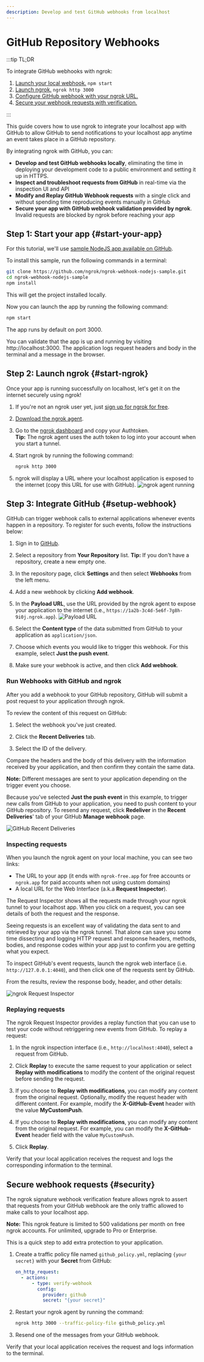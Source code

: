 ```yaml
---
description: Develop and test GitHub webhooks from localhost
---
```


# GitHub Repository Webhooks

:::tip TL;DR

To integrate GitHub webhooks with ngrok:

1. [Launch your local webhook.](#start-your-app) `npm start`
1. [Launch ngrok.](#start-ngrok) `ngrok http 3000`
1. [Configure GitHub webhook with your ngrok URL.](#setup-webhook)
1. [Secure your webhook requests with verification.](#security)

:::

This guide covers how to use ngrok to integrate your localhost app with GitHub to allow GitHub to send notifications to your localhost app anytime an event takes place in a GitHub repository.

By integrating ngrok with GitHub, you can:

- **Develop and test GitHub webhooks locally**, eliminating the time in deploying your development code to a public environment and setting it up in HTTPS.
- **Inspect and troubleshoot requests from GitHub** in real-time via the inspection UI and API
- **Modify and Replay GitHub Webhook requests** with a single click and without spending time reproducing events manually in GitHub
- **Secure your app with GitHub webhook validation provided by ngrok**. Invalid requests are blocked by ngrok before reaching your app

## **Step 1**: Start your app {#start-your-app}

For this tutorial, we'll use [sample NodeJS app available on GitHub](https://github.com/ngrok/ngrok-webhook-nodejs-sample).

To install this sample, run the following commands in a terminal:

```bash
git clone https://github.com/ngrok/ngrok-webhook-nodejs-sample.git
cd ngrok-webhook-nodejs-sample
npm install
```

This will get the project installed locally.

Now you can launch the app by running the following command:

```bash
npm start
```

The app runs by default on port 3000.

You can validate that the app is up and running by visiting http://localhost:3000. The application logs request headers and body in the terminal and a message in the browser.

## **Step 2**: Launch ngrok {#start-ngrok}

Once your app is running successfully on localhost, let's get it on the internet securely using ngrok!

1. If you're not an ngrok user yet, just [sign up for ngrok for free](https://ngrok.com/signup).

1. [Download the ngrok agent](https://download.ngrok.com).

1. Go to the [ngrok dashboard](https://dashboard.ngrok.com) and copy your Authtoken. <br />
   **Tip:** The ngrok agent uses the auth token to log into your account when you start a tunnel.
1. Start ngrok by running the following command:

   ```bash
   ngrok http 3000
   ```

1. ngrok will display a URL where your localhost application is exposed to the internet (copy this URL for use with GitHub).
   ![ngrok agent running](/img/integrations/launch_ngrok_tunnel.png)

## **Step 3**: Integrate GitHub {#setup-webhook}

GitHub can trigger webhook calls to external applications whenever events happen in a repository. To register for such events, follow the instructions below:

1. Sign in to [GitHub](https://github.com).

1. Select a repository from **Your Repository** list.
   **Tip:** If you don't have a repository, create a new empty one.

1. In the repository page, click **Settings** and then select **Webhooks** from the left menu.

1. Add a new webhook by clicking **Add webhook**.

1. In the **Payload URL**, use the URL provided by the ngrok agent to expose your application to the internet (i.e., `https://1a2b-3c4d-5e6f-7g8h-9i0j.ngrok.app`).
   ![Payload URL](img/ngrok_url_configuration_github.png)

1. Select the **Content type** of the data submitted from GitHub to your application as `application/json`.

1. Choose which events you would like to trigger this webhook. For this example, select **Just the push event**.

1. Make sure your webhook is active, and then click **Add webhook**.

### Run Webhooks with GitHub and ngrok

After you add a webhook to your GitHub repository, GitHub will submit a post request to your application through ngrok.

To review the content of this request on GitHub:

1. Select the webhook you've just created.

1. Click the **Recent Deliveries** tab.

1. Select the ID of the delivery.

Compare the headers and the body of this delivery with the information received by your application, and then confirm they contain the same data.

**Note:** Different messages are sent to your application depending on the trigger event you choose.

Because you've selected **Just the push event** in this example, to trigger new calls from GitHub to your application, you need to push content to your GitHub repository.
To resend any request, click **Redeliver** in the **Recent Deliveries**' tab of your GitHub **Manage webhook** page.

![GitHub Recent Deliveries](img/review_github_recent_deliveries.png)

### Inspecting requests

When you launch the ngrok agent on your local machine, you can see two links:

- The URL to your app (it ends with `ngrok-free.app` for free accounts or `ngrok.app` for paid accounts when not using custom domains)
- A local URL for the Web Interface (a.k.a **Request Inspector**).

The Request Inspector shows all the requests made through your ngrok tunnel to your localhost app. When you click on a request, you can see details of both the request and the response.

Seeing requests is an excellent way of validating the data sent to and retrieved by your app via the ngrok tunnel. That alone can save you some time dissecting and logging HTTP request and response headers, methods, bodies, and response codes within your app just to confirm you are getting what you expect.

To inspect GitHub's event requests, launch the ngrok web interface (i.e. `http://127.0.0.1:4040`), and then click one of the requests sent by GitHub.

From the results, review the response body, header, and other details:

![ngrok Request Inspector](img/ngrok_introspection_github_hooks.png)

### Replaying requests

The ngrok Request Inspector provides a replay function that you can use to test your code without retriggering new events from GitHub. To replay a request:

1. In the ngrok inspection interface (i.e., `http://localhost:4040`), select a request from GitHub.

1. Click **Replay** to execute the same request to your application or select **Replay with modifications** to modify the content of the original request before sending the request.

1. If you choose to **Replay with modifications**, you can modify any content from the original request. Optionally, modify the request header with different content. For example, modify the **X-GitHub-Event** header with the value **MyCustomPush**.

1. If you choose to **Replay with modifications**, you can modify any content from the original request. For example, you can modify the **X-GitHub-Event** header field with the value `MyCustomPush`.

1. Click **Replay**.

Verify that your local application receives the request and logs the corresponding information to the terminal.

## Secure webhook requests {#security}

The ngrok signature webhook verification feature allows ngrok to assert that requests from your GitHub webhook are the only traffic allowed to make calls to your localhost app.

**Note:** This ngrok feature is limited to 500 validations per month on free ngrok accounts. For unlimited, upgrade to Pro or Enterprise.

This is a quick step to add extra protection to your application.

1. Create a traffic policy file named `github_policy.yml`, replacing `{your secret}` with your **Secret** from GitHub:

   ```yaml
   on_http_request:
     - actions:
         - type: verify-webhook
           config:
             provider: github
             secret: "{your secret}"
   ```

1. Restart your ngrok agent by running the command:

   ```bash
   ngrok http 3000 --traffic-policy-file github_policy.yml
   ```

1. Resend one of the messages from your GitHub webhook.

Verify that your local application receives the request and logs information to the terminal.
